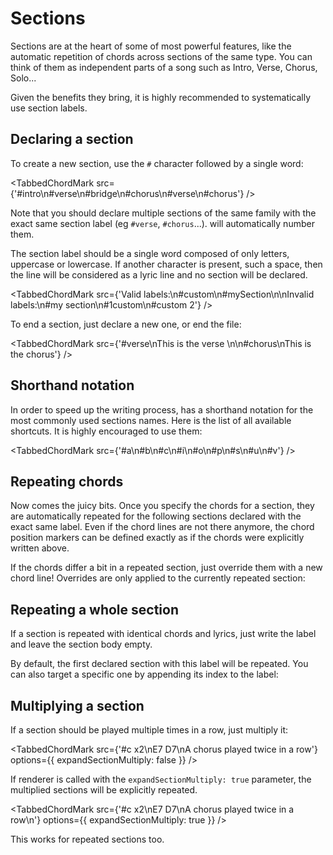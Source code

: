 
# Sections

Sections are at the heart of some of <CM/> most powerful features, like the automatic repetition of chords across sections of the same type.
You can think of them as independent parts of a song such as Intro, Verse, Chorus, Solo...

Given the benefits they bring, it is highly recommended to systematically use section labels.

## Declaring a section

To create a new section, use the `#` character followed by a single word:

<TabbedChordMark src={'#intro\n#verse\n#bridge\n#chorus\n#verse\n#chorus'} />

Note that you should declare multiple sections of the same family with the exact same section label (eg `#verse`, `#chorus`...). <CM/> will automatically number them.

The section label should be a single word composed of only letters, uppercase or lowercase. 
If another character is present, such a space, then the line will be considered as a lyric line and no section will be declared.

<TabbedChordMark src={'Valid labels:\n#custom\n#mySection\n\nInvalid labels:\n#my section\n#1custom\n#custom 2'} />

To end a section, just declare a new one, or end the file:

<TabbedChordMark src={'#verse\nThis is the verse \n\n#chorus\nThis is the chorus'} />

## Shorthand notation

In order to speed up the writing process, <CM/> has a shorthand notation for the most commonly used sections names. 
Here is the list of all available shortcuts. It is highly encouraged to use them:

<TabbedChordMark src={'#a\n#b\n#c\n#i\n#o\n#p\n#s\n#u\n#v'} />

## Repeating chords

Now comes the juicy bits.
Once you specify the chords for a section, they are automatically repeated for the following sections declared with the exact same label.
Even if the chord lines are not there anymore, the chord position markers can be defined exactly as if the chords were explicitly written above.

<TabbedChordMark src={data.repeat1} />

If the chords differ a bit in a repeated section, just override them with a new chord line!
Overrides are only applied to the currently repeated section:

<TabbedChordMark src={data.repeat2} />

## Repeating a whole section

If a section is repeated with identical chords and lyrics, just write the label and leave the section body empty. 

<TabbedChordMark src={data.repeat3} />

By default, the first declared section with this label will be repeated. You can also target a specific one by appending its index to the label:

<TabbedChordMark src={data.repeat4} />

## Multiplying a section

If a section should be played multiple times in a row, just multiply it:

<TabbedChordMark src={'#c x2\nE7 D7\nA chorus played twice in a row'} options={{ expandSectionMultiply: false }} />

If <CM/> renderer is called with the `expandSectionMultiply: true` parameter, the multiplied sections will be explicitly repeated.

<TabbedChordMark src={'#c x2\nE7 D7\nA chorus played twice in a row\n'} options={{ expandSectionMultiply: true }} />

This works for repeated sections too.
